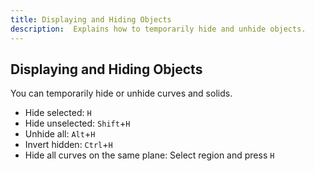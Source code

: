 ```yaml
---
title: Displaying and Hiding Objects
description:  Explains how to temporarily hide and unhide objects.
---
```


## Displaying and Hiding Objects

You can temporarily hide or unhide curves and solids.

- Hide selected: `H` <YoutubeExternalIcon url="https://youtu.be/vgFxnePeY1g"/>
- Hide unselected: `Shift`+`H`
- Unhide all: `Alt`+`H`
- Invert hidden: `Ctrl`+`H`
- Hide all curves on the same plane: Select region and press `H` <YoutubeExternalIcon url="https://youtu.be/j0jyWmzZbpw"/>
